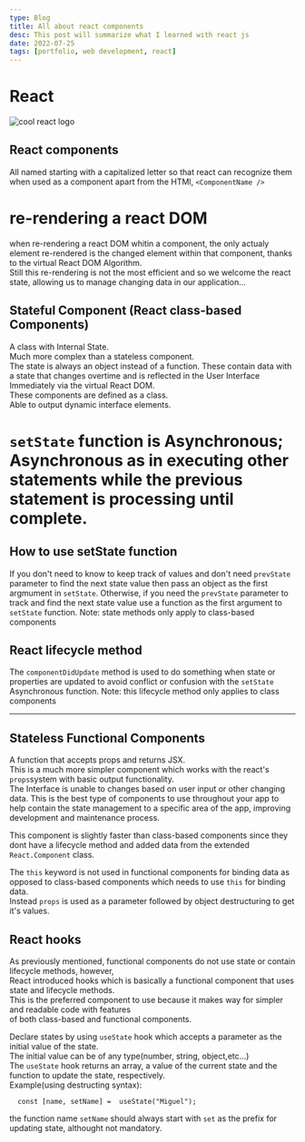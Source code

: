 ```yaml
---
type: Blog
title: All about react components
desc: This post will summarize what I learned with react js
date: 2022-07-25
tags: [portfolio, web development, react]
---
```


# **React**
![cool react logo](https://raddevon.com/wp-content/uploads/2018/10/react.jpg "React logo")

## React components
All named starting with a capitalized letter so that react can recognize them when used as a component apart
from the HTMl, `<ComponentName />`

# re-rendering a react DOM
when re-rendering a react DOM whitin a component, the only actualy element re-rendered is the changed element within that component, thanks to the virtual React DOM Algorithm.  
Still this re-rendering is not the most efficient and so we welcome the react state, allowing us to manage changing data in our application...

## **Stateful Component** (React class-based Components)
A class with Internal State.  
Much more complex than a stateless component.  
The state is always an object instead of a function.
These contain data with a state that changes overtime and is reflected in the User Interface Immediately via the virtual React DOM.   
These components are defined as a class.  
Able to output dynamic interface elements.

# `setState` function is Asynchronous; Asynchronous as in executing other statements while the previous statement is processing until complete.

## How to use setState function
If you don't need to know to keep track of values and don't need `prevState` parameter to find the next state value
then pass an object as the first argmument in `setState`.
Otherwise, if you need the `prevState` parameter to track and find the next state value use a function
as the first argument to `setState` function. 
Note: state methods only apply to class-based components

## React lifecycle method
The `componentDidUpdate` method is used to do something when state or properties are updated to avoid
conflict or confusion with the `setState` Asynchronous function.
Note: this lifecycle method only applies to class components

---

## **Stateless Functional Components**
A function that accepts props and returns JSX.  
This is a much more simpler component which works with the react's `props`system with basic output functionality.  
The Interface is unable to changes based on user input or other changing data.
This is the best type of components to use throughout your app to help
contain the state management to a specific area of the app, improving
development and maintenance process.

This component is slightly faster than class-based components since they dont have a lifecycle method and added data from the extended `React.Component` class.

The `this` keyword is not used in functional components for binding data as opposed to 
class-based components which needs to use `this` for binding data.  
Instead `props` is used as a parameter followed by object destructuring to get it's values.  


## React hooks  
As previously mentioned, functional components do not use state or contain lifecycle methods, however,  
React introduced hooks which is basically a functional component that uses state and lifecycle methods.  
This is the preferred component to use because it makes way for simpler and readable code with features  
of both class-based and functional components.

Declare states by using `useState` hook which accepts a parameter as the initial value of the state.  
The initial value can be of any type(number, string, object,etc...)  
The `useState` hook returns an array, a value of the current state and the function to update the state, respectively.  
Example(using destructing syntax):  
```
  const [name, setName] =  useState("Miguel");
```
the function name `setName` should always start with `set` as the prefix for updating state, althought not mandatory.



